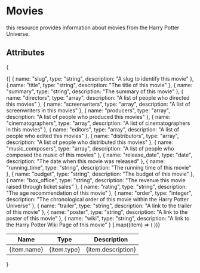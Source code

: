 # Movies

this resource provides information about movies from the Harry Potter Universe.

## Attributes

{

<table>
  <thead>
    <tr>
      <th>Name</th>
      <th>Type</th>
      <th>Description</th>
    </tr>
  </thead>
  <tbody>
    {[
      {
        name: "slug",
        type: "string",
        description: "A slug to identify this movie"
      },
      { name: "title", type: "string", description: "The title of this movie" },
      {
        name: "summary",
        type: "string",
        description: "The summary of this movie"
      },
      {
        name: "directors",
        type: "array",
        description: "A list of people who directed this movies"
      },
      {
        name: "screenwriters",
        type: "array",
        description: "A list of screenwriters in this movies"
      },
      {
        name: "producers",
        type: "array",
        description: "A list of people who produced this movies"
      },
      {
        name: "cinematographers",
        type: "array",
        description: "A list of cinematographers in this movies"
      },
      {
        name: "editors",
        type: "array",
        description: "A list of people who edited this movies"
      },
      {
        name: "distributors",
        type: "array",
        description: "A list of people who distributed this movies"
      },
      {
        name: "music_composers",
        type: "array",
        description: "A list of people who composed the music of this movies"
      },
      {
        name: "release_date",
        type: "date",
        description: "The date when this movie was released"
      },
      {
        name: "running_time",
        type: "string",
        description: "The running time of this movie"
      },
      {
        name: "budget",
        type: "string",
        description: "The budget of this movie"
      },
      {
        name: "box_office",
        type: "string",
        description: "The revenue this movie raised through ticket sales"
      },
      {
        name: "rating",
        type: "string",
        description: "The age recommendation of this movie"
      },
      {
        name: "order",
        type: "integer",
        description:
          "The chronological order of this movie within the Harry Potter Universe"
      },
      {
        name: "trailer",
        type: "string",
        description: "A link to the trailer of this movie"
      },
      {
        name: "poster",
        type: "string",
        description: "A link to the poster of this movie"
      },
      {
        name: "wiki",
        type: "string",
        description: "A link to the Harry Potter Wiki Page of this movie"
      }
    ].map((item) => (
      <tr key={item.name}>
        <td>{item.name}</td>
        <td>{item.type}</td>
        <td>{item.description}</td>
      </tr>
    ))}
  </tbody>
</table>
}
